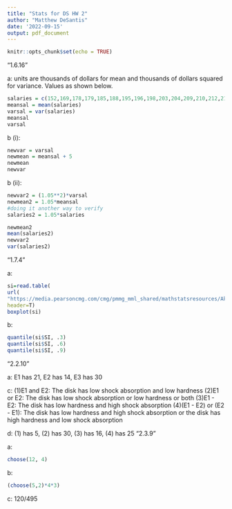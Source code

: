 ---
title: "Stats for DS HW 2"
author: "Matthew DeSantis"
date: '2022-09-15'
output: pdf_document
---

```{r setup, include=FALSE}
knitr::opts_chunk$set(echo = TRUE)
```

"1.6.16"

a: units are thousands of dollars for mean and thousands of dollars squared for variance. Values as shown below.
```{r}
salaries = c(152,169,178,179,185,188,195,196,198,203,204,209,210,212,214)
meansal = mean(salaries)
varsal = var(salaries)
meansal
varsal
```
b (i):
```{r}
newvar = varsal
newmean = meansal + 5
newmean
newvar
```
b (ii):
```{r}
newvar2 = (1.05**2)*varsal
newmean2 = 1.05*meansal
#doing it another way to verify
salaries2 = 1.05*salaries

newmean2
mean(salaries2)
newvar2
var(salaries2)
```
\newpage
"1.7.4"

a:
```{r tidy = FALSE}
si=read.table(
url(
"https://media.pearsoncmg.com/cmg/pmmg_mml_shared/mathstatsresources/Akritas/SolarIntensAuData.txt"),
header=T)
boxplot(si)
```
b:
```{r}
quantile(si$SI, .3)
quantile(si$SI, .6)
quantile(si$SI, .9)
```
\newpage
"2.2.10"

a: E1 has 21, E2 has 14, E3 has 30

c: (1)E1 and E2: The disk has low shock absorption and low hardness
   (2)E1 or E2: The disk has low shock absorption or low hardness or both
   (3)E1 - E2: The disk has low hardness and high shock absorption
   (4)(E1 - E2) or (E2 - E1): The disk has low hardness and high shock absorption or the disk has high hardness and low                              shock absorption
   
d: (1) has 5, (2) has 30, (3) has 16, (4) has 25
\newpage
"2.3.9"

a:
```{r}
choose(12, 4)
```

b:
```{r}
(choose(5,2)*4*3)
```

c: 120/495